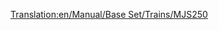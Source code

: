 [[Translation:en/Manual/Base Set/Trains/MJS250]]
{{en/Manual/Base Set/Trains/Trains|Cost=£9,375 ($18.750)
|Speed=80 kph (50 mph)
|Weight=65 t
|Power=600 hp (0.448 kW)
|Annual=£990 ($1.980)
|Designed=1955
|Lifespan=22
|Capacity=N/A
|Description=The MJS250 is cheap and has speed and power. Upgrade away from these as soon as time and money permit it. However, creating multiheaded engine out of two MJS250s will result in cheaper and more powerful than [[en/Manual/Base Set/Trains/Wills 2-8-0]]
|Real-life=No Real-Life Equivalent has been found for this train. If you know on what existing train this Transport Tycoon version is based, feel free to edit this page and let the world know!
}}
